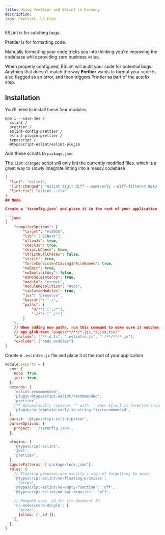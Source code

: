 ```yaml
---
title: Using Prettier and ESLint in harmony
description:
tags: Prettier, VS Code
---
```


ESLint is for catching bugs.

Prettier is for formatting code.

Manually formatting your code tricks you into thinking you're improving the codebase while providing zero business value.

When properly configured, ESLint will audit your code for potential bugs. Anything that doesn't match the way **Prettier** wants to format your code is also flagged as an error, and then triggers Prettier as part of the autofix step.

## Installation

You'll need to install these four modules.

```
npm i --save-dev /
  eslint /
  prettier /
  eslint-config-prettier /
  eslint-plugin-prettier /
  typescript /
  @typescript-eslint/eslint-plugin
```

Add these scripts to `package.json`

The `lint:changed` script will only lint the currently modified files, which is a great way to slowly integrate linting into a messy codebase

````json
{
  "lint": "eslint",
  "lint:changed": "eslint $(git diff --name-only --diff-filter=d HEAD ':(exclude)package*.json' | xargs)",
  "lint:fix": "eslint --fix"
}
## Node

Create a `tsconfig.json` and place it in the root of your application

```json
{
    "compilerOptions": {
        "target": "es2016",
        "lib": ["ESNext"],
        "allowJs": true,
        "checkJs": true,
        "skipLibCheck": true,
        "strictNullChecks": false,
        "strict": true,
        "forceConsistentCasingInFileNames": true,
        "noEmit": true,
        "noImplicitAny": false,
        "esModuleInterop": true,
        "module": "esnext",
        "moduleResolution": "node",
        "isolatedModules": true,
        "jsx": "preserve",
        "baseUrl": "./",
        "paths": {
            "@/*": ["./*"],
            "~/*": ["./*"]
        }
    },
    // When adding new paths, run this command to make sure it matches the right files
    // npx glob-test "pages/**/**/*.{js,ts,jsx,tsx}"
    "include": ["**.d.ts", ".eslintrc.js", "./**/**/*.js"],
    "exclude": ["node_modules"]
}
````

Create a `.eslintrc.js` file and place it at the root of your application

```js
module.exports = {
  env: {
    node: true,
    jest: true,
  },
  extends: [
    'eslint:recommended',
    'plugin:@typescript-eslint/recommended',
    'prettier',
    /** Automatically replaces "" with `` when ${var} is detected inside */
    'plugin:no-template-curly-in-string-fix/recommended',
  ],
  parser: '@typescript-eslint/parser',
  parserOptions: {
    project: './tsconfig.json',
  },

  plugins: [
    '@typescript-eslint',
    'jest',
    'prettier',
  ],
  ignorePatterns: ['package-lock.json'],
  rules: {
    // Floating promises are usually a sign of forgetting to await
    '@typescript-eslint/no-floating-promises':
      'error',
    '@typescript-eslint/no-empty-function': 'off',
    '@typescript-eslint/no-var-requires': 'off',

    // MongoDB uses _id for its document ID
    'no-underscore-dangle': [
      'error',
      {allow: ['_id']},
    ],
  },
}
```

